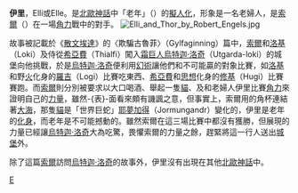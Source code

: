 '''伊里'''，Elli或Elle。是[[北歐神話|北歐神話]]中「老年」（{{lang|en|old age}}）的[[擬人化|擬人化]]，形象是一名老婦人，是[[索爾|索爾]]（{{lang|en|Thor}}）在一場[[角力|角力]]戰中的對手。
[[Image:Elli_and_Thor_by_Robert_Engels.jpg|thumb]]

故事被記載於《[[散文埃達|散文埃達]]》的〈欺騙古魯菲〉（Gylfaginning）篇中，[[索爾|索爾]]和[[洛基|洛基]]（Loki）及侍從[[希亞費|希亞費]]（Thialfi）闖入[[霜巨人|霜巨人]][[烏特迦·洛奇|烏特迦·洛奇]]（Utgarda-loki）的城堡向他挑戰，於是[[烏特迦·洛奇|烏特迦·洛奇]]便利用[[幻術|幻術]]讓他們和不可能贏的對象比賽，如[[洛基|洛基]]和野[[火|火]]化身的[[羅吉|羅吉]]（Logi）比賽吃東西、[[希亞費|希亞費]]和[[思想|思想]]化身的[[修基|修基]]（Hugi）比賽賽跑。而[[索爾|索爾]]則分別被要求以大口喝酒、舉起一隻[[貓|貓]]、及和老婦人伊里比賽[[角力|角力]]來證明自己的[[力量|力量]]，雖然-{表}-面看來頗有譏諷之意，但事實上，索爾用的角杯連結著[[大海|大海]]，那隻[[貓|貓]]是「世界巨蛇」[[耶夢加得|耶夢加得]]（Jormungandr）變化的，伊里是老年的[[化身|化身]]，而老年是不可能撼動的。雖然索爾在這三場比賽中都沒有獲勝，但展現的力量已經讓[[烏特迦·洛奇|烏特迦·洛奇]]大為吃驚，畏懼索爾的力量之餘，趕緊將這一行人送出[[城堡|城堡]]外。

除了這篇[[索爾|索爾]]訪問[[烏特迦·洛奇|烏特迦·洛奇]]的故事外，伊里沒有出現在其他[[北歐神話|北歐神話]]中。

{{北歐神話}}
[[Category:北歐巨人|E]]